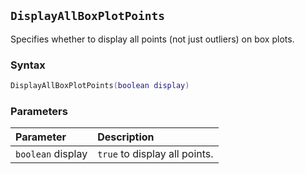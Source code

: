 ::: {.minipage data-latex="{\textwidth}"}
## `DisplayAllBoxPlotPoints`

Specifies whether to display all points\index{graphs!box plots} (not just outliers) on box plots.

### Syntax {-}

``` .lua
DisplayAllBoxPlotPoints(boolean display)
```

### Parameters {-}

**Parameter** | **Description**
| :-- | :-- |
| `boolean` display | `true` to display all points. |
:::
